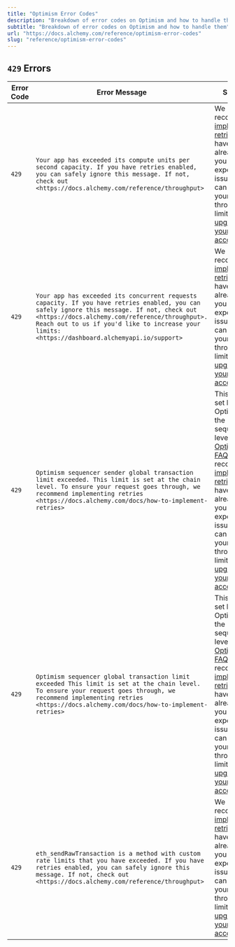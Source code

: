 ```yaml
---
title: "Optimism Error Codes"
description: "Breakdown of error codes on Optimism and how to handle them"
subtitle: "Breakdown of error codes on Optimism and how to handle them"
url: "https://docs.alchemy.com/reference/optimism-error-codes"
slug: "reference/optimism-error-codes"
---
```


## `429` Errors

| Error Code | Error Message                                                                                                                                                                                                                                                                                  | Solution                                                                                                                                                                                                                                                                                                                                                   |
| ---------- | ---------------------------------------------------------------------------------------------------------------------------------------------------------------------------------------------------------------------------------------------------------------------------------------------- | ---------------------------------------------------------------------------------------------------------------------------------------------------------------------------------------------------------------------------------------------------------------------------------------------------------------------------------------------------------- |
| `429`      | `Your app has exceeded its compute units per second capacity. If you have retries enabled, you can safely ignore this message. If not, check out <https://docs.alchemy.com/reference/throughput>`                                                                                              | We recommend [implementing retries](/docs/how-to-implement-retries) if you have not already. If you still experience issues you can increase your throughput limit by [upgrading your account](https://dashboard.alchemy.com/settings/billing).                                                                                                            |
| `429`      | `Your app has exceeded its concurrent requests capacity. If you have retries enabled, you can safely ignore this message. If not, check out <https://docs.alchemy.com/reference/throughput>. Reach out to us if you'd like to increase your limits: <https://dashboard.alchemyapi.io/support>` | We recommend [implementing retries](/docs/how-to-implement-retries) if you have not already. If you still experience issues you can increase your throughput limit by [upgrading your account](https://dashboard.alchemy.com/settings/billing).                                                                                                            |
| `429`      | `Optimism sequencer sender global transaction limit exceeded. This limit is set at the chain level. To ensure your request goes through, we recommend implementing retries <https://docs.alchemy.com/docs/how-to-implement-retries>`                                                           | This limit is set by Optimism at the sequencer level, see [Optimism API FAQ](/reference/optimism-api-faq). We recommend [implementing retries](/docs/how-to-implement-retries) if you have not already. If you still experience issues you can increase your throughput limit by [upgrading your account](https://dashboard.alchemy.com/settings/billing). |
| `429`      | `Optimism sequencer global transaction limit exceeded This limit is set at the chain level. To ensure your request goes through, we recommend implementing retries <https://docs.alchemy.com/docs/how-to-implement-retries>`                                                                   | This limit is set by Optimism at the sequencer level, see [Optimism API FAQ](/reference/optimism-api-faq). We recommend [implementing retries](/docs/how-to-implement-retries) if you have not already. If you still experience issues you can increase your throughput limit by [upgrading your account](https://dashboard.alchemy.com/settings/billing). |
| `429`      | `eth_sendRawTransaction is a method with custom rate limits that you have exceeded. If you have retries enabled, you can safely ignore this message. If not, check out <https://docs.alchemy.com/reference/throughput>`                                                                        | We recommend [implementing retries](/docs/how-to-implement-retries) if you have not already. If you still experience issues you can increase your throughput limit by [upgrading your account](https://dashboard.alchemy.com/settings/billing).                                                                                                            |
